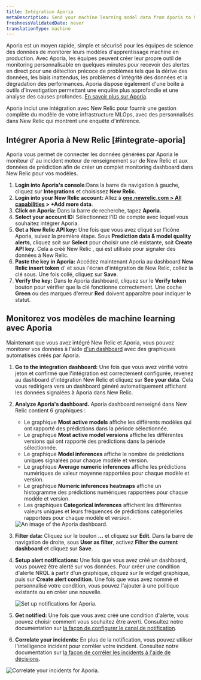 ```yaml
---
title: Intégration Aporia
metaDescription: Send your machine learning model data from Aporia to New Relic to understand your model's performance.
freshnessValidatedDate: never
translationType: machine
---
```


Aporia est un moyen rapide, simple et sécurisé pour les équipes de science des données de monitorer leurs modèles d&apos;apprentissage machine en production. Avec Aporia, les équipes peuvent créer leur propre outil de monitoring personnalisable en quelques minutes pour recevoir des alertes en direct pour une détection précoce de problèmes tels que la dérive des données, les biais inattendus, les problèmes d&apos;intégrité des données et la dégradation des performances. Aporia dispose également d&apos;une boîte à outils d&apos;investigation permettant une enquête plus approfondie et une analyse des causes profondes. [En savoir plus sur Aporia](https://www.aporia.com).

Aporia inclut une intégration avec New Relic pour fournir une gestion complète du modèle de votre infrastructure MLOps, avec des <InlinePopover type="dashboards" />personnalisés dans New Relic qui montrent une enquête d&apos;inférence.

## Intégrer Aporia à New Relic [#integrate-aporia]

Aporia vous permet de connecter les <InlinePopover type="alerts" />données générées par Aporia le moniteur d&apos; au incident moteur de renseignement sur de New Relic et aux données de prédiction afin de créer un complet monitoring dashboard dans New Relic pour vos modèles.

1. <DNT>**Login into Aporia&apos;s console**</DNT>:Dans la barre de navigation à gauche, cliquez sur <DNT>**Integrations**</DNT> et choisissez <DNT>**New Relic**</DNT>.
2. <DNT>**Login into your New Relic account:**</DNT> Allez à <DNT>**[one.newrelic.com &gt; All capabilities](https://one.newrelic.com/all-capabilities) &gt; +Add more data**</DNT>.
3. <DNT>**Click on Aporia:**</DNT> Dans la barre de recherche, tapez <DNT>**Aporia**</DNT>.
4. <DNT>**Select your account ID:**</DNT> Sélectionnez l&apos;ID de compte avec lequel vous souhaitez intégrer Aporia.
5. <DNT>**Get a New Relic API key:**</DNT> Une fois que vous avez cliqué sur l’icône Aporia, suivez la première étape. Sous <DNT>**Prediction data &amp; model quality alerts**</DNT>, cliquez soit sur <DNT>**Select**</DNT> pour choisir une clé existante, soit <DNT>**Create API key**</DNT>. Cela a créé New Relic <InlinePopover type="licenseKey" />, qui est utilisée pour signaler des données à New Relic.
6. <DNT>**Paste the key in Aporia:**</DNT> Accédez maintenant Aporia au dashboard <DNT>**New Relic insert token**</DNT> d&apos; et sous l&apos;écran d&apos;intégration de New Relic, collez la clé sous. Une fois collé, cliquez sur <DNT>**Save**</DNT>.
7. <DNT>**Verify the key:**</DNT> Dans le Aporia dashboard, cliquez sur le <DNT>**Verify token**</DNT> bouton pour vérifier que la clé fonctionne correctement. Une coche <DNT>**Green**</DNT> ou des marques d&apos;erreur <DNT>**Red**</DNT> doivent apparaître pour indiquer le statut.

<InstallFeedback />

## Monitorez vos modèles de machine learning avec Aporia

Maintenant que vous avez intégré New Relic et Aporia, vous pouvez monitorer vos données à l&apos;aide [d&apos;un dashboard](/docs/query-your-data/explore-query-data/dashboards/introduction-dashboards/) avec des graphiques automatisés créés par Aporia.

1. <DNT>**Go to the integration dashboard:**</DNT> Une fois que vous avez vérifié votre jeton et confirmé que l&apos;intégration est correctement configurée, revenez au dashboard d&apos;intégration New Relic et cliquez sur <DNT>**See your data**</DNT>. Cela vous redirigera vers un dashboard généré automatiquement affichant les données signalées à Aporia dans New Relic.

2. <DNT>**Analyze Aporia&apos;s dashboard.**</DNT> Aporia dashboard renseigné dans New Relic contient 6 graphiques :

   * Le graphique <DNT>**Most active models**</DNT> affiche les différents modèles qui ont rapporté des prédictions dans la période sélectionnée.
   * Le graphique <DNT>**Most active model versions**</DNT> affiche les différentes versions qui ont rapporté des prédictions dans la période sélectionnée.
   * Le graphique <DNT>**Model inferences**</DNT> affiche le nombre de prédictions uniques signalées pour chaque modèle et version.
   * Le graphique <DNT>**Average numeric inferences**</DNT> affiche les prédictions numériques de valeur moyenne rapportées pour chaque modèle et version.
   * Le graphique <DNT>**Numeric inferences heatmaps**</DNT> affiche un histogramme des prédictions numériques rapportées pour chaque modèle et version.
   * Les graphiques <DNT>**Categorical inferences**</DNT> affichent les différentes valeurs uniques et leurs fréquences de prédictions catégorielles rapportées pour chaque modèle et version.

   <img title="An image of the Aporia dashboard" alt="An image of the Aporia dashboard." src="/images/model-performance-monitoring_screenshot-full_aporia-dashboard.webp" />

3. <DNT>**Filter data:**</DNT> Cliquez sur le bouton <DNT>**…**</DNT> et cliquez sur <DNT>**Edit**</DNT>. Dans la barre de navigation de droite, sous <DNT>**User as filter**</DNT>, activez <DNT>**Filter the current dashboard**</DNT> et cliquez sur <DNT>**Save**</DNT>.

4. <DNT>**Setup alert notifications:**</DNT> Une fois que vous avez créé un dashboard, vous pouvez être alerté sur vos données. Pour créer une condition d&apos;alerte NRQL à partir d&apos;un graphique, cliquez sur le widget graphique, puis sur <DNT>**Create alert condition**</DNT>. Une fois que vous avez nommé et personnalisé votre condition, vous pouvez l&apos;ajouter à une politique existante ou en créer une nouvelle.

   <img title="Set up notifications for Aporia" alt="Set up notifications for Aporia." src="/images/model-performance-monitoring_screenshot-crop_aporia-create-alert.webp" />

5. <DNT>**Get notified:**</DNT> Une fois que vous avez créé une condition d&apos;alerte, vous pouvez choisir comment vous souhaitez être averti. Consultez notre documentation sur [la façon de configurer le canal de notification](/docs/alerts-applied-intelligence/new-relic-alerts/alert-notifications/notification-channels-control-where-send-alerts).

6. <DNT>**Correlate your incidents:**</DNT> En plus de la notification, vous pouvez utiliser l&apos;intelligence incident pour corréler votre incident. Consultez notre documentation sur [la façon de corréler les incidents à l&apos;aide de décisions](/docs/alerts-applied-intelligence/applied-intelligence/incident-intelligence/change-applied-intelligence-correlation-logic-decisions).

<img title="Correlate your incidents for Aporia" alt="Correlate your incidents for Aporia." src="/images/model-performance-monitoring_screenshot-crop_aporia-correlation.webp" />